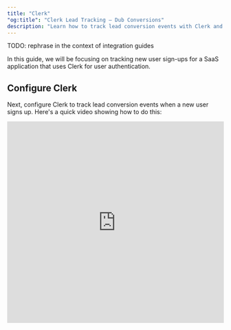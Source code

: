 ```yaml
---
title: "Clerk"
"og:title": "Clerk Lead Tracking – Dub Conversions"
description: "Learn how to track lead conversion events with Clerk and Dub"
---
```



TODO: rephrase in the context of integration guides

<LeadsIntro />

In this guide, we will be focusing on tracking new user sign-ups for a SaaS application that uses Clerk for user authentication.

<LeadsPrerequisites />

## Configure Clerk

Next, configure Clerk to track lead conversion events when a new user signs up. Here's a quick video showing how to do this:

<iframe
  width="100%"
  height="469px"
  className="rounded-xl"
  src="https://www.loom.com/embed/7338589f0c0c4ee1b71c9f2aa28aac87?sid=04c67f3b-1bec-468a-b0c7-5b24d24cd96e"
  title="Loom video player"
  frameborder="0"
  allow="accelerometer; autoplay; clipboard-write; encrypted-media; gyroscope; picture-in-picture; web-share"
  referrerpolicy="strict-origin-when-cross-origin"
  allowfullscreen
/>

Here's a quick summary of the steps:

<Steps>

  <Step title="Add environment variables">

    Add the following environment variables to your app:

    ```bash
    # get it here: https://dashboard.clerk.com/apps/new
    NEXT_PUBLIC_CLERK_PUBLISHABLE_KEY=your_publishable_key
    CLERK_SECRET_KEY=your_secret_key

    # get it here: https://d.to/tokens
    DUB_API_KEY=your_api_key
    ```

  </Step>

  <Step title="Add a custom claim to your Clerk session token">

    Add the following JSON as a [custom claim](https://clerk.com/docs/references/nextjs/add-onboarding-flow#add-custom-claims-to-your-session-token) to your Clerk session token:

    ```json Clerk Session Token
    {
      "metadata": "{{user.public_metadata}}"
    }
    ```

  </Step>

  <Step title="Extend the `@dub/analytics` package with Clerk's `useUser` hook">

    Extend the [`@dub/analytics` package](/sdks/client-side/introduction) to include a `trackLead` server action.

    ```tsx components/dub-analytics.tsx
    "use client";

    import { trackLead } from "@/actions/track-lead";
    import { useUser } from "@clerk/nextjs";
    import { Analytics, AnalyticsProps } from "@dub/analytics/react";
    import { useEffect } from "react";

    export function DubAnalytics(props: AnalyticsProps) {
      const { user } = useUser();

      useEffect(() => {
        if (!user || user.publicMetadata.dubClickId) return;

        // if the user is loaded but hasn't been persisted to Dub yet, track the lead event
        trackLead({
          id: user.id,
          name: user.fullName!,
          email: user.primaryEmailAddress?.emailAddress,
          avatar: user.imageUrl,
        }).then(async (res) => {
          if (res.ok) await user.reload();
          else console.error(res.error);
        });

        // you can also use an API route instead of a server action
        /*
        fetch("/api/track-lead", {
          method: "POST",
          body: JSON.stringify({
            id: user.id,
            name: user.fullName,
            email: user.primaryEmailAddress?.emailAddress,
            avatar: user.imageUrl,
          }),
        }).then(res => {
          if (res.ok) await user.reload();
          else console.error(res.statusText);
        });
        */
      }, [user]);

      return <Analytics {...props} />;
    }
    ```

    Then, add the `DubAnalytics` component to your app's root layout component:

    ```tsx app/layout.tsx
    import { DubAnalytics } from "@/components/dub-analytics";

    export default function RootLayout({ children }: { children: React.ReactNode }) {
      return (
        <html>
          <body>
            <DubAnalytics />
            {children}
          </body>
        </html>
      );
    }
    ```

  </Step>

  <Step title="Implement the `trackLead` server action">

    On the server side, implement the `trackLead` server action. Alternatively, you can also create an API route instead:

    <CodeGroup>

    ```tsx /actions/track-lead.ts
    // This is a server action
    "use server";

    import { dub } from "@/lib/dub";
    import { clerkClient } from "@clerk/nextjs/server";
    import { cookies } from "next/headers";

    export async function trackLead({
      id,
      name,
      email,
      avatar,
    }: {
      id: string;
      name?: string | null;
      email?: string | null;
      avatar?: string | null;
    }) {
      try {
        const cookieStore = await cookies();
        const dubId = cookieStore.get("dub_id")?.value;

        if (dubId) {
          // Send lead event to Dub
          await dub.track.lead({
            clickId: dubId,
            eventName: "Sign Up",
            externalId: id,
            customerName: name,
            customerEmail: email,
            customerAvatar: avatar,
          });

          // Delete the dub_id cookie
          cookieStore.set("dub_id", "", {
            expires: new Date(0),
          });
        }

        const clerk = await clerkClient();
        await clerk.users.updateUser(id, {
          publicMetadata: {
            dubClickId: dubId || "n/a",
          },
        });

        return { ok: true };
      } catch (error) {
        console.error("Error in trackLead:", error);
        return { ok: false, error: (error as Error).message };
      }
    }
    ```

    ```tsx /api/track-lead/route.ts
    // This is an API route
    import { NextRequest, NextResponse } from "next/server";

    export async function POST(req: NextRequest) {
      // read dub_id from the request cookies
      const dubId = req.cookies.get("dub_id")?.value;
      if (dubId) {
        // Send lead event to Dub
        await dub.track.lead({
          clickId: dubId,
          eventName: "Sign Up",
          externalId: id,
          customerName: name,
          customerEmail: email,
          customerAvatar: avatar,
        });
      }

      const clerk = await clerkClient();
      await clerk.users.updateUser(id, {
        publicMetadata: {
          dubClickId: dubId || "n/a",
        },
      });
      const res = NextResponse.json({ ok: true });
      // Delete the dub_id cookie
      res.cookies.set("dub_id", "", {
        expires: new Date(0),
      });
      return res;
    }
    ```

    </CodeGroup>

  </Step>

</Steps>

<LeadsAttributes />

## Example App

To learn more about how to track leads with Clerk, check out the following example app:

<Card
  title="Dub + Clerk Example App"
  icon="github"
  href="https://github.com/dubinc/examples/tree/main/conversions/clerk"
>
  See how to track new user sign-ups with Clerk and the Dub SDK.
</Card>

<LeadsOutro />
